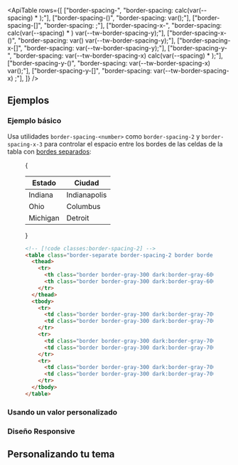 

<ApiTable
  rows={[
    ["border-spacing-<number>", "border-spacing: calc(var(--spacing) * <number>);"],
    ["border-spacing-(<custom-property>)", "border-spacing: var(<custom-property>);"],
    ["border-spacing-[<value>]", "border-spacing: <value>;"],
    ["border-spacing-x-<number>", "border-spacing: calc(var(--spacing) * <number>) var(--tw-border-spacing-y);"],
    ["border-spacing-x-(<custom-property>)", "border-spacing: var(<custom-property>) var(--tw-border-spacing-y);"],
    ["border-spacing-x-[<value>]", "border-spacing: <value> var(--tw-border-spacing-y);"],
    ["border-spacing-y-<number>", "border-spacing: var(--tw-border-spacing-x) calc(var(--spacing) * <number>);"],
    ["border-spacing-y-(<custom-property>)", "border-spacing: var(--tw-border-spacing-x) var(<custom-property>);"],
    ["border-spacing-y-[<value>]", "border-spacing: var(--tw-border-spacing-x) <value>;"],
  ]}
/>

## Ejemplos

### Ejemplo básico

Usa utilidades `border-spacing-<number>` como `border-spacing-2` y `border-spacing-x-3` para controlar el espacio entre los bordes de las celdas de la tabla con [bordes separados](/docs/border-collapse#separating-table-borders):

<Figure>

<Example padding={false}>
  {
    <div className="px-4 py-8 sm:px-8">
      <table className="w-full border-separate border-spacing-2 border border-gray-400 bg-white text-sm dark:border-gray-500 dark:bg-gray-800">
        <thead className="bg-gray-50 dark:bg-gray-700">
          <tr>
            <th className="w-1/2 border border-gray-300 p-4 text-left font-semibold text-gray-900 dark:border-gray-600 dark:text-gray-200">
              Estado
            </th>
            <th className="w-1/2 border border-gray-300 p-4 text-left font-semibold text-gray-900 dark:border-gray-600 dark:text-gray-200">
              Ciudad
            </th>
          </tr>
        </thead>
        <tbody>
          <tr>
            <td className="border border-gray-300 p-4 text-gray-500 dark:border-gray-700 dark:text-gray-400">
              Indiana
            </td>
            <td className="border border-gray-300 p-4 text-gray-500 dark:border-gray-700 dark:text-gray-400">
              Indianapolis
            </td>
          </tr>
          <tr>
            <td className="border border-gray-300 p-4 text-gray-500 dark:border-gray-700 dark:text-gray-400">Ohio</td>
            <td className="border border-gray-300 p-4 text-gray-500 dark:border-gray-700 dark:text-gray-400">
              Columbus
            </td>
          </tr>
          <tr>
            <td className="border border-gray-300 p-4 text-gray-500 dark:border-gray-700 dark:text-gray-400">
              Michigan
            </td>
            <td className="border border-gray-300 p-4 text-gray-500 dark:border-gray-700 dark:text-gray-400">
              Detroit
            </td>
          </tr>
        </tbody>
      </table>
    </div>
  }
</Example>

```html
<!-- [!code classes:border-spacing-2] -->
<table class="border-separate border-spacing-2 border border-gray-400 dark:border-gray-500">
  <thead>
    <tr>
      <th class="border border-gray-300 dark:border-gray-600">Estado</th>
      <th class="border border-gray-300 dark:border-gray-600">Ciudad</th>
    </tr>
  </thead>
  <tbody>
    <tr>
      <td class="border border-gray-300 dark:border-gray-700">Indiana</td>
      <td class="border border-gray-300 dark:border-gray-700">Indianapolis</td>
    </tr>
    <tr>
      <td class="border border-gray-300 dark:border-gray-700">Ohio</td>
      <td class="border border-gray-300 dark:border-gray-700">Columbus</td>
    </tr>
    <tr>
      <td class="border border-gray-300 dark:border-gray-700">Michigan</td>
      <td class="border border-gray-300 dark:border-gray-700">Detroit</td>
    </tr>
  </tbody>
</table>
```

</Figure>

### Usando un valor personalizado

<UsingACustomValue element="table" utility="border-spacing" value="7px" name="border spacing" />

### Diseño Responsive

<ResponsiveDesign
  element="table"
  property="border-spacing"
  defaultClass="border-spacing-2"
  featuredClass="border-spacing-4"
/>

## Personalizando tu tema

<CustomizingYourSpacingScale utility="border-spacing" />
